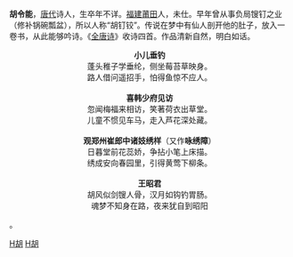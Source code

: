 {{Unreferenced|time=2019-09-01T03:45:11+00:00}}
'''胡令能'''，[[唐代|唐代]]诗人，生卒年不详。[[福建|福建]][[莆田|莆田]]人，未仕。早年曾从事负局锼钉之业（修补锅碗瓢盆），所以人称“胡钉铰”。传说在梦中有仙人剖开他的肚子，放入一卷书，从此能够吟诗。《[[全唐诗|全唐诗]]》收诗四首。作品清新自然，明白如话。

<div style="text-align: center;">
'''小儿垂钓'''<br />
蓬头稚子学垂纶，侧坐莓苔草映身。<br />
路人借问遥招手，怕得鱼惊不应人。
<br /><br />
'''喜韩少府见访'''<br />
忽闻梅福来相访，笑著荷衣出草堂。<br />
儿童不惯见车马，走入芦花深处藏。
<br /><br />
'''观郑州崔郎中诸妓绣样'''（又作'''咏绣障'''）<br />
日暮堂前花蕊娇，争拈小笔上床描。<br />
绣成安向春园里，引得黄莺下柳条。
<br /><br />
'''王昭君'''<br />
胡风似剑锼人骨，汉月如钩钓胃肠。<br />
魂梦不知身在路，夜来犹自到昭阳
</div>。
</blockquote></span>

[[Category:唐朝詩人|H胡]]
[[Category:莆田人|H胡]]

{{中国人物小作品}}